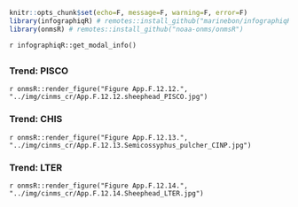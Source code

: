 ```r
knitr::opts_chunk$set(echo=F, message=F, warning=F, error=F)
library(infographiqR) # remotes::install_github("marinebon/infographiqR") 
library(onmsR) # remotes::install_github("noaa-onms/onmsR")
```

`r infographiqR::get_modal_info()`

## {.tabset}

### Trend: PISCO

`r onmsR::render_figure("Figure App.F.12.12.", "../img/cinms_cr/App.F.12.12.sheephead_PISCO.jpg")`

### Trend: CHIS

`r onmsR::render_figure("Figure App.F.12.13.", "../img/cinms_cr/App.F.12.13.Semicossyphus_pulcher_CINP.jpg")`

### Trend: LTER

`r onmsR::render_figure("Figure App.F.12.14.", "../img/cinms_cr/App.F.12.14.Sheephead_LTER.jpg")`


 
